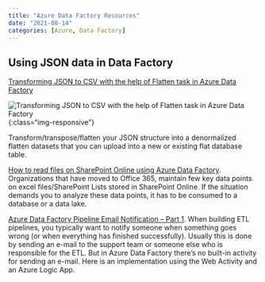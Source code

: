```yaml
---
title: "Azure Data Factory Resources"
date: "2021-08-14"
categories: [Azure, Data Factory]
---
```


## Using JSON data in Data Factory

[Transforming JSON to CSV with the help of Flatten task in Azure Data Factory](https://www.sqlservercentral.com/blogs/transforming-json-to-csv-with-the-help-of-flatten-task-in-azure-data-factory)

![Transforming JSON to CSV with the help of Flatten task in Azure Data Factory](https://1.bp.blogspot.com/-rtc68AhclGM/XnLxan-FG2I/AAAAAAAAKO4/eCwmgZVD_34oNzFKvNseN_7ji_QbG1QSACLcBGAsYHQ/s1600/2020-03-19%2B00_06_44-Window.png){:class="img-responsive"}

Transform/transpose/flatten your JSON structure into a denormalized flatten datasets that you can upload into a new or existing flat database table.

[How to read files on SharePoint Online using Azure Data Factory](https://charith-ekanayake.medium.com/how-to-read-files-on-sharepoint-online-using-azure-data-factory-501cdf9f9d0e). Organizations that have moved to Office 365, maintain few key data points on excel files/SharePoint Lists stored in SharePoint Online. If the situation demands you to analyze these data points, it has to be consumed to a database or a data lake.

[Azure Data Factory Pipeline Email Notification – Part 1](https://www.mssqltips.com/sqlservertip/5718/azure-data-factory-pipeline-email-notification-part-1/). When building ETL pipelines, you typically want to notify someone when something goes wrong (or when everything has finished successfully). Usually this is done by sending an e-mail to the support team or someone else who is responsible for the ETL. But in Azure Data Factory there's no built-in activity for sending an e-mail. Here is an implementation using the Web Activity and an Azure Logic App.

